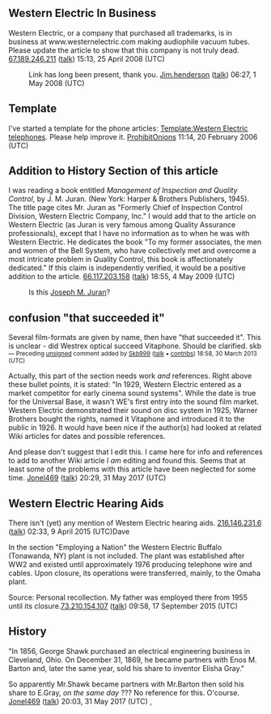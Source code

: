 {{talk header}}
{{WikiProjectBannerShell|1=
{{WikiProject Chicago|class=start|importance=mid}}
{{WikiProject Companies|class=start|importance=mid}}
{{WikiProject Telecommunications|class=start|Bell System=yes|importance=mid|category=}}
}}

==Western Electric In Business==
Western Electric, or a company that purchased all trademarks, is in business at www.westernelectric.com making audiophile vacuum tubes.  Please update the article to show that this company is not truly dead.  [[Special:Contributions/67.189.246.211|67.189.246.211]] ([[User talk:67.189.246.211|talk]]) 15:13, 25 April 2008 (UTC)
:Link has long been present, thank you.  [[User:Jim.henderson|Jim.henderson]] ([[User talk:Jim.henderson|talk]]) 06:27, 1 May 2008 (UTC)

==Template==

I've started a template for the phone articles: [[Template:Western Electric telephones]]. Please help improve it. [[User:ProhibitOnions|ProhibitOnions]] 11:14, 20 February 2006 (UTC)

== Addition to History Section of this article ==

I was reading a book entitled ''Management of Inspection and Quality Control'', by J. M. Juran.  (New York: Harper & Brothers Publishers, 1945).  The title page cites Mr. Juran as "Formerly Chief of Inspection Control Division, Western Electric Company, Inc."  I would add that to the article on Western Electric (as Juran is very famous among Quality Assurance professionals), except that I have no information as to when he was with Western Electric.  He dedicates the book "To my former associates, the men and women of the Bell System, who have collectively met and overcome a most intricate problem in Quality Control, this book is affectionately dedicated."  If this claim is independently verified, it would be a positive addition to the article.  [[Special:Contributions/66.117.203.158|66.117.203.158]] ([[User talk:66.117.203.158|talk]]) 18:55, 4 May 2009 (UTC)
:Is this [[Joseph M. Juran]]?

==confusion "that succeeded it"==
Several film-formats are given by name, then have "that succeeded it".  This is unclear - did Westrex optical succeed Vitaphone.  Should be clarified. skb  <small><span class="autosigned">— Preceding [[Wikipedia:Signatures|unsigned]] comment added by [[User:Skb999|Skb999]] ([[User talk:Skb999|talk]] • [[Special:Contributions/Skb999|contribs]]) 18:58, 30 March 2013 (UTC)</span></small><!-- Template:Unsigned --> <!--Autosigned by SineBot-->

Actually, this part of the section needs work ''and'' references. Right above these bullet points, it is stated: "In 1929, Western Electric entered as a market competitor for early cinema sound systems". While the date is true for the Universal Base, it wasn't WE's first entry into the sound film market. Western Electric demonstrated their sound on disc system in 1925, Warner Brothers bought the rights, named it Vitaphone and introduced it to the public in 1926. It would have been nice if the author(s) had looked at related Wiki articles for dates and possible references.

And please don't suggest that I edit this. I came here for info and references to add to another Wiki article ''I am'' editing and found this. Seems that at least some of the problems with this article have been neglected for some time.    [[User:Jonel469|Jonel469]] ([[User talk:Jonel469|talk]]) 20:29, 31 May 2017 (UTC)

== Western Electric Hearing Aids ==

There isn't (yet) any mention of Western Electric hearing aids.
[[Special:Contributions/216.146.231.6|216.146.231.6]] ([[User talk:216.146.231.6|talk]]) 02:33, 9 April 2015 (UTC)Dave

In the section "Employing a Nation" the Western Electric Buffalo (Tonawanda, NY) plant is not included.  The plant was established after WW2 and existed until approximately 1976 producing telephone wire and cables.  Upon closure, its operations were transferred, mainly, to the Omaha plant.

Source: Personal recollection.  My father was employed there from 1955 until its closure.[[Special:Contributions/73.210.154.107|73.210.154.107]] ([[User talk:73.210.154.107|talk]]) 09:58, 17 September 2015 (UTC)

== History ==

"In 1856, George Shawk purchased an electrical engineering business in Cleveland, Ohio. On December 31, 1869, he became partners with Enos M. Barton and, later the same year, sold his share to inventor Elisha Gray."

So apparently Mr.Shawk became partners with Mr.Barton then sold his share to E.Gray, ''on the same day'' ??? No reference for this. O'course.    [[User:Jonel469|Jonel469]] ([[User talk:Jonel469|talk]]) 20:03, 31 May 2017 (UTC)
,
